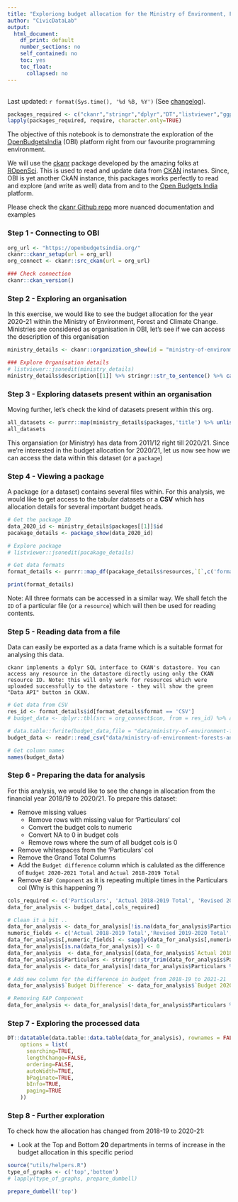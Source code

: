 ```yaml
---
title: "Exploriong budget allocation for the Ministry of Environment, Forests and Climate Change (2020/2021)"
author: "CivicDataLab"
output: 
  html_document:
    df_print: default
    number_sections: no
    self_contained: no
    toc: yes
    toc_float:
      collapsed: no
---
```


<br />Last updated: `r format(Sys.time(), '%d %B, %Y')` (See [changelog]()).


```r
packages_required <- c("ckanr","stringr","dplyr","DT","listviewer","ggplot2","ggalt")
lapply(packages_required, require, character.only=TRUE)
```

The objective of this notebook is to demonstrate the exploration of the [OpenBudgetsIndia](openbudgetsindia.org/) (OBI) platform right from our favourite programming environment. 

We will use the [ckanr](https://github.com/ropensci/ckanr) package developed by the amazing folks at [ROpenSci](https://ropensci.org/). This is used to read and update data from [CKAN](https://ckan.org/) instanes. Since, OBI is yet another CkAN instance, this packages works perfectly to read and explore (and write as well) data from and to the [Open Budgets India](openbudgetsindia.org/) platform. 

Please check the [ckanr Github repo](https://github.com/ropensci/ckanr) more nuanced documentation and examples

### Step 1 - Connecting to OBI
```r
org_url <- "https://openbudgetsindia.org/"
ckanr::ckanr_setup(url = org_url)
org_connect <- ckanr::src_ckan(url = org_url)

### Check connection
ckanr::ckan_version()
```

### Step 2 - Exploring an organisation

In this exercise, we would like to see the budget allocation for the year 2020-21 within the Ministry of Environment, Forest and Climate Change. Ministries are considered as organisation in OBI, let's see if we can access the description of this organisation

```r
ministry_details <- ckanr::organization_show(id = "ministry-of-environment-forests-and-climate-change",include_datasets = TRUE)

### Explore Organisation details
# listviewer::jsonedit(ministry_details)
ministry_details$description[[1]] %>% stringr::str_to_sentence() %>% cat()
```

### Step 3 - Exploring datasets present within an organisation

Moving further, let's check the kind of datasets present within this org.
```r
all_datasets <- purrr::map(ministry_details$packages,'title') %>% unlist()
all_datasets
```

This organsiation (or Ministry) has data from 2011/12 right till 2020/21. Since we're interested in the budget allocation for 2020/21, let us now see how we can access the data within this dataset (or a `package`)

### Step 4 - Viewing a package

A package (or a dataset) contains several files within. For this analysis, we would like to get access to the tabular datasets or a **CSV** which has allocation details for several important budget heads. 

```r

# Get the package ID
data_2020_id <- ministry_details$packages[[1]]$id
pacakage_details <- package_show(data_2020_id)

# Explore package
# listviewer::jsonedit(pacakage_details)

# Get data formats
format_details <- purrr::map_df(pacakage_details$resources,`[`,c('format','id'))

print(format_details)
```

Note: All three formats can be accessed in a similar way. We shall fetch the `ID` of a particular file (or a `resource`) which will then be used for reading contents.

### Step 5 - Reading data from a file

Data can easily be exported as a data frame which is a suitable format for analysing this data. 

`ckanr implements a dplyr SQL interface to CKAN's datastore. You can access any resource in the datastore directly using only the CKAN resource ID.
Note: this will only work for resources which were uploaded successfully to the datastore - they will show the green "Data API" button in CKAN.
`

```r
# Get data from CSV
res_id <- format_details$id[format_details$format == 'CSV']
# budget_data <- dplyr::tbl(src = org_connect$con, from = res_id) %>% as_tibble(.)

# data.table::fwrite(budget_data,file = "data/ministry-of-environment-forests-and-climate-change-2020.csv")
budget_data <- readr::read_csv("data/ministry-of-environment-forests-and-climate-change-2020.csv")

# Get column names
names(budget_data)
```

### Step 6 - Preparing the data for analysis

For this analysis, we would like to see the change in allocation from the financial year 2018/19 to 2020/21. To prepare this dataset:

- Remove missing values
   - Remove rows with missing value for 'Particulars' col
   - Convert the budget cols to numeric
   - Convert NA to 0 in budget cols
   - Remove rows where the sum of all budget cols is 0
- Remove whitespaces from the 'Particulars' col
- Remove the Grand Total Columns
- Add the `Budget difference` column which is calulated as the difference of `Budget 2020-2021 Total` and `Actual 2018-2019 Total`
- Remove `EAP Component` as it is repeating multiple times in the Particulars col (Why is this happening ?) 

```r
cols_required <- c('Particulars', 'Actual 2018-2019 Total', 'Revised 2019-2020 Total' ,'Budget 2020-2021 Total')
data_for_analysis <- budget_data[,cols_required]

# Clean it a bit .. 
data_for_analysis <- data_for_analysis[!is.na(data_for_analysis$Particulars),]
numeric_fields <- c('Actual 2018-2019 Total','Revised 2019-2020 Total','Budget 2020-2021 Total')
data_for_analysis[,numeric_fields] <- sapply(data_for_analysis[,numeric_fields], as.numeric)
data_for_analysis[is.na(data_for_analysis)] <- 0 
data_for_analysis  <- data_for_analysis[(data_for_analysis$`Actual 2018-2019 Total` + data_for_analysis$`Revised 2019-2020 Total` + data_for_analysis$`Budget 2020-2021 Total`) > 0,]
data_for_analysis$Particulars <- stringr::str_trim(data_for_analysis$Particulars)
data_for_analysis <- data_for_analysis[!data_for_analysis$Particulars %in% c('Grand Total'),]

# Add new column for the difference in budget from 2018-19 to 2021-21
data_for_analysis$`Budget Difference` <- data_for_analysis$`Budget 2020-2021 Total` - data_for_analysis$`Actual 2018-2019 Total`

# Removing EAP Component
data_for_analysis <- data_for_analysis[!data_for_analysis$Particulars %in% c('EAP Component'),]
```

### Step 7 - Exploring the processed data

```r
DT::datatable(data.table::data.table(data_for_analysis), rownames = FALSE,
    options = list(
      searching=TRUE, 
      lengthChange=FALSE, 
      ordering=FALSE, 
      autoWidth=TRUE, 
      bPaginate=TRUE, 
      bInfo=TRUE, 
      paging=TRUE
    ))
```


### Step 8 - Further exploration


To check how the allocation has changed from 2018-19 to 2020-21:

- Look at the Top and Bottom **20** departments in terms of increase in the budget allocation in this specific period


```r
source("utils/helpers.R")
type_of_graphs <- c('top','bottom')
# lapply(type_of_graphs, prepare_dumbell)

prepare_dumbell('top')
```


